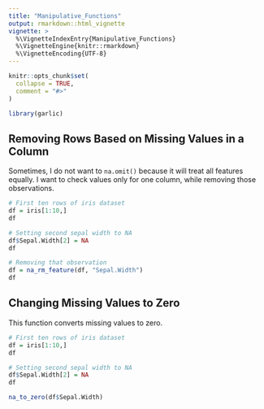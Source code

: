 ```yaml
---
title: "Manipulative_Functions"
output: rmarkdown::html_vignette
vignette: >
  %\VignetteIndexEntry{Manipulative_Functions}
  %\VignetteEngine{knitr::rmarkdown}
  %\VignetteEncoding{UTF-8}
---
```


```r
knitr::opts_chunk$set(
  collapse = TRUE,
  comment = "#>"
)
```

```r
library(garlic)
```

## Removing Rows Based on Missing Values in a Column

Sometimes, I do not want to `na.omit()` because it will treat all features equally. I want to check values only for one column, while removing those observations.

```r
# First ten rows of iris dataset
df = iris[1:10,]
df

# Setting second sepal width to NA
df$Sepal.Width[2] = NA
df

# Removing that observation
df = na_rm_feature(df, "Sepal.Width")
df
```

## Changing Missing Values to Zero

This function converts missing values to zero.

```r
# First ten rows of iris dataset
df = iris[1:10,]
df

# Setting second sepal width to NA
df$Sepal.Width[2] = NA
df
```

```r
na_to_zero(df$Sepal.Width)
```
